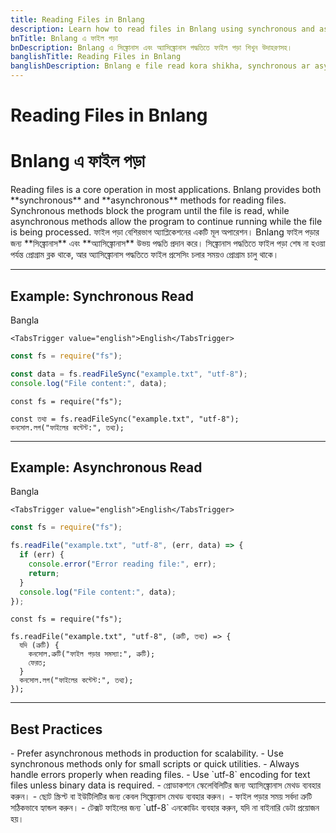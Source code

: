 ```yaml
---
title: Reading Files in Bnlang
description: Learn how to read files in Bnlang using synchronous and asynchronous methods with examples.
bnTitle: Bnlang এ ফাইল পড়া
bnDescription: Bnlang এ সিঙ্ক্রোনাস এবং অ্যাসিঙ্ক্রোনাস পদ্ধতিতে ফাইল পড়া শিখুন উদাহরণসহ।
banglishTitle: Reading Files in Bnlang
banglishDescription: Bnlang e file read kora shikha, synchronous ar asynchronous method er example shoho.
---
```


# <I18nEnglish>Reading Files in Bnlang</I18nEnglish>
# <I18nBangla>Bnlang এ ফাইল পড়া</I18nBangla>


<I18nEnglish>
Reading files is a core operation in most applications.  
Bnlang provides both **synchronous** and **asynchronous** methods for reading files.  
Synchronous methods block the program until the file is read, while asynchronous methods allow the program to continue running while the file is being processed.
</I18nEnglish>

<I18nBangla>
ফাইল পড়া বেশিরভাগ অ্যাপ্লিকেশনের একটি মূল অপারেশন।  
Bnlang ফাইল পড়ার জন্য **সিঙ্ক্রোনাস** এবং **অ্যাসিঙ্ক্রোনাস** উভয় পদ্ধতি প্রদান করে।  
সিঙ্ক্রোনাস পদ্ধতিতে ফাইল পড়া শেষ না হওয়া পর্যন্ত প্রোগ্রাম ব্লক থাকে, আর অ্যাসিঙ্ক্রোনাস পদ্ধতিতে ফাইল প্রসেসিং চলার সময়ও প্রোগ্রাম চালু থাকে।
</I18nBangla>



---

## Example: Synchronous Read

<Tabs defaultValue="bangla" className="w-full">
  <TabsList>
    <TabsTrigger value="bangla">Bangla</TabsTrigger>
    
    <TabsTrigger value="english">English</TabsTrigger>
  </TabsList>

  <TabsContent value="english">

```js
const fs = require("fs");

const data = fs.readFileSync("example.txt", "utf-8");
console.log("File content:", data);
```
  </TabsContent>

  <TabsContent value="bangla">

```bnl
const fs = require("fs");

const তথ্য = fs.readFileSync("example.txt", "utf-8");
কনসোল.লগ("ফাইলের কন্টেন্ট:", তথ্য);
```
  </TabsContent>

  
</Tabs>

---

## Example: Asynchronous Read

<Tabs defaultValue="bangla" className="w-full">
  <TabsList>
    <TabsTrigger value="bangla">Bangla</TabsTrigger>
    
    <TabsTrigger value="english">English</TabsTrigger>
  </TabsList>

  <TabsContent value="english">

```js
const fs = require("fs");

fs.readFile("example.txt", "utf-8", (err, data) => {
  if (err) {
    console.error("Error reading file:", err);
    return;
  }
  console.log("File content:", data);
});
```
  </TabsContent>

  <TabsContent value="bangla">

```bnl
const fs = require("fs");

fs.readFile("example.txt", "utf-8", (ত্রুটি, তথ্য) => {
  যদি (ত্রুটি) {
    কনসোল.ত্রুটি("ফাইল পড়ার সমস্যা:", ত্রুটি);
    ফেরত;
  }
  কনসোল.লগ("ফাইলের কন্টেন্ট:", তথ্য);
});
```
  </TabsContent>

  
</Tabs>

---

## Best Practices

<I18nEnglish>
- Prefer asynchronous methods in production for scalability.  
- Use synchronous methods only for small scripts or quick utilities.  
- Always handle errors properly when reading files.  
- Use `utf-8` encoding for text files unless binary data is required.
</I18nEnglish>

<I18nBangla>
- প্রোডাকশনে স্কেলেবিলিটির জন্য অ্যাসিঙ্ক্রোনাস মেথড ব্যবহার করুন।  
- ছোট স্ক্রিপ্ট বা ইউটিলিটির জন্য কেবল সিঙ্ক্রোনাস মেথড ব্যবহার করুন।  
- ফাইল পড়ার সময় সর্বদা ত্রুটি সঠিকভাবে হ্যান্ডল করুন।  
- টেক্সট ফাইলের জন্য `utf-8` এনকোডিং ব্যবহার করুন, যদি না বাইনারি ডেটা প্রয়োজন হয়।
</I18nBangla>


